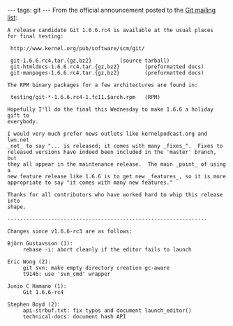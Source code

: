 ---
tags: git
---
From the official announcement posted to the [[Git mailing list]]:

<pre>A release candidate Git 1.6.6.rc4 is available at the usual places
for final testing:

 http://www.kernel.org/pub/software/scm/git/

 git-1.6.6.rc4.tar.{gz,bz2}			(source tarball)
 git-htmldocs-1.6.6.rc4.tar.{gz,bz2}		(preformatted docs)
 git-manpages-1.6.6.rc4.tar.{gz,bz2}		(preformatted docs)

The RPM binary packages for a few architectures are found in:

 testing/git-*-1.6.6.rc4-1.fc11.$arch.rpm	(RPM)

Hopefully I'll do the final this Wednesday to make 1.6.6 a holiday gift to
everybody.

I would very much prefer news outlets like kernelpodcast.org and lwn.net
_not_ to say "... is released; it comes with many _fixes_".  Fixes to
released versions have indeed been included in the 'master' branch, but
they all appear in the maintenance release.  The main _point_ of using a
new feature release like 1.6.6 is to get new _features_, so it is more
appropriate to say "it comes with many new features."

Thanks for all contributors who have worked hard to whip this release into
shape.

----------------------------------------------------------------

Changes since v1.6.6-rc3 are as follows:

Björn Gustavsson (1):
     rebase -i: abort cleanly if the editor fails to launch

Eric Wong (2):
     git svn: make empty directory creation gc-aware
     t9146: use 'svn_cmd' wrapper

Junio C Hamano (1):
     Git 1.6.6-rc4

Stephen Boyd (2):
     api-strbuf.txt: fix typos and document launch_editor()
     technical-docs: document hash API</pre>
